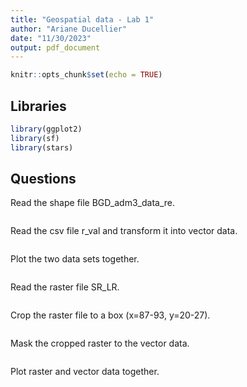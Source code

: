 ```yaml
---
title: "Geospatial data - Lab 1"
author: "Ariane Ducellier"
date: "11/30/2023"
output: pdf_document
---
```


```r
knitr::opts_chunk$set(echo = TRUE)
```

## Libraries

```r
library(ggplot2)
library(sf)
library(stars)
```

## Questions

Read the shape file BGD_adm3_data_re.

```r
```

Read the csv file r_val and transform it into vector data.

```r
```

Plot the two data sets together.

```r
```

Read the raster file SR_LR.

```r
```

Crop the raster file to a box (x=87-93, y=20-27).

```r
```

Mask the cropped raster to the vector data.

```r
```

Plot raster and vector data together.

```r
```
